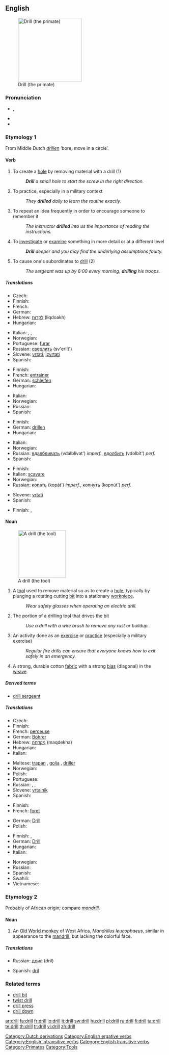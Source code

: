 ==English==
[[Image:Drill primate.png|right|thumb|200px|thumb|Drill (the primate)]]

===Pronunciation===
* {{IPA|/drɪl/}}, {{enPR|drĭl}}
* {{audio|en-us-drill.ogg|Audio (US)}}
* {{rhymes|ɪl}}

===Etymology 1===
From Middle Dutch ''[[drillen]]'' ‘bore, move in a circle’.

====Verb====
{{en-verb}}

# To create a [[hole]] by removing material with a drill (1)
#: '''''Drill''' a small hole to start the screw in the right direction.''
# To practice, especially in a military context
#: ''They '''drilled''' daily to learn the routine exactly.''
# To repeat an idea frequently in order to encourage someone to remember it
#: ''The instructor '''drilled''' into us the importance of reading the instructions.''
# To [[investigate]] or [[examine]] something in more detail or at a different level
#: '''''Drill''' deeper and you may find the underlying assumptions faulty.''
# {{ergative}} To cause one's subordinates to [[drill]] (2)
#: ''The sergeant was up by 6:00 every morning, '''drilling''' his troops.''

=====Translations=====
{{trans-top|to make a hole}}
* Czech: {{t-|cs|vrtat}}
* Finnish: {{t-|fi|porata}}
* French: {{t+|fr|forer}}
* German: {{t+|de|bohren}}
* Hebrew: [[לקדוח]] (liqdoakh)
* Hungarian: {{t+|hu|fúr}}
{{trans-mid}}
* Italian: {{t-|it|perforare}}, {{t-|it|trapanare}}, {{t-|it|trivellare}}
* Norwegian: {{t+|no|bore}}
* Portuguese: [[furar]]
* Russian: [[сверлить]] (sv'erlít')
* Slovene: [[vrtati]], [[izvrtati]]
* Spanish: {{t+|es|perforar}}
{{trans-bottom}}

{{trans-top|to train}}
* Finnish: {{t-|fi|harjoitella}}
* French: [[:fr:entrainer|entrainer]]
* German: [[:de:schleifen|schleifen]]
* Hungarian: {{t|hu|gyakorlatozik}}
{{trans-mid}}
* Italian: {{t+|it|esercitarsi}}
* Norwegian: {{t-|no|drille}}
* Russian: {{t+|ru|муштровать|tr=muštrovát'|sc=Cyrl}}
* Spanish: {{t+|es|entrenar}}
{{trans-bottom}}

{{trans-top|to make to remember}}
* Finnish: {{t+|fi|teroittaa}}
* German: [[:de:drillen|drillen]]
* Hungarian: {{t|hu|besulykol}}
{{trans-mid}}
* Italian: {{t-|it|inculcare}}
* Norwegian: {{t|no|terpe}}
* Russian: [[вдалбливать]] (vdálblivat') ''imperf.'', [[вдолбить]] (vdolbít') ''perf.''
* Spanish: {{t+|es|repetir}}
{{trans-bottom}}

{{trans-top|to investigate closer}}
* Finnish: {{t|fi|porautua}}
* Italian: {{figuratively}} [[scavare]]
* Norwegian: {{t|no|dypdykke}}
* Russian: [[копать]] (kopát') ''imperf.'', [[копнуть]] (kopnút') ''perf.'' <!--lit. 'to dig'-->
{{trans-mid}}
* Slovene: [[vrtati]]
* Spanish: {{t+|es|averiguar}}
{{trans-bottom}}

{{trans-top|to cause one's subordinates to drill}}
* Finnish: {{t+|fi|harjoittaa}}, {{t-|fi|harjoituttaa}}
{{trans-mid}}
{{trans-bottom}}

====Noun====
{{en-noun}}
[[Image:Battdrill.jpg|150px|thumb|A drill (the tool)]]

# A [[tool]] used to remove material so as to create a [[hole]], typically by plunging a rotating cutting [[bit]] into a stationary [[workpiece]].
#: ''Wear safety glasses when operating an electric drill.''
# The portion of a drilling tool that drives the bit
#: ''Use a drill with a wire brush to remove any rust or buildup.''
# An activity done as an [[exercise]] or [[practice]] (especially a military exercise)
#: ''Regular fire drills can ensure that everyone knows how to exit safely in an emergency.''
# A strong, durable cotton [[fabric]] with a strong [[bias]] (diagonal) in the [[weave]].

=====Derived terms=====
* [[drill sergeant]]

=====Translations=====
{{trans-top|tool}}
* Czech: {{t-|cs|vrtačka|f}}
* Finnish: {{t-|fi|pora}}
* French: [[:fr:perceuse|perceuse]] {{f}}
* German: [[:de:Bohrer|Bohrer]] {{m}}
* Hebrew: [[מקדחה]] (maqdekha) {{f}}
* Hungarian: {{t+|hu|fúrógép}}
* Italian: {{t+|it|trapano|m}}
{{trans-mid}}
* Maltese: [[trapan]] {{m}}, [[golja]] {{f}}, [[driller]] {{m}}
* Norwegian: {{t+|no|bor|n}}
* Polish: {{t|pl|wiertarka|f}}
* Portuguese: {{t+|pt|furadeira|f}}
* Russian: {{t+|ru|бурав|m|tr=buráv|sc=Cyrl}}, {{t+|ru|дрель|f|tr=dr'el'|sc=Cyrl}}, {{t+|ru|коловорот|m|tr=kolovorót|sc=Cyrl}}
* Slovene: [[vrtalnik]] {{m}}
* Spanish: {{t-|es|taladro|m}}
{{trans-bottom}}

{{trans-top|driving part of a drill}}
* Finnish: {{t-|fi|poranterä}}
* French: [[:fr:foret|foret]] {{m}}
{{trans-mid}}
* German: [[:de:Drill|Drill]] {{m}}
* Polish: {{t|pl|wiertło|n}}
{{trans-bottom}}

{{trans-top|exercise}}
* Finnish: {{t-|fi|harjoitus}},  {{t|fi|harjoite}}
* German: [[:de:Drill|Drill]] {{m}}
* Hungarian: {{t|hu|gyakorlatozás}}
* Italian: {{t-|it|esercitazione|f}}
{{trans-mid}}
* Norwegian: {{t-|no|drill|m}}
* Russian: {{t+|ru|муштра|f|tr=muštrá|sc=Cyrl}}
* Spanish: {{t-|es|repetición|f}}
* Swahili: {{t+|sw|kwata|xs=Swahili}}
* Vietnamese: {{t+|vi|thực hành|xs=Vietnamese}}
{{trans-bottom}}

{{trans-top|fabric}}
{{trans-mid}}
{{trans-bottom}}

===Etymology 2===
Probably of African origin; compare ''[[mandrill]]''.

====Noun====
{{en-noun}}

# An [[Old World monkey]] of West Africa, ''Mandrillus leucophaeus'', similar in appearance to the [[mandrill]], but lacking the colorful face.

=====Translations=====
{{trans-top|Old World monkey}}
* Russian: [[дрил]] (dril) {{m}}
{{trans-mid}}
* Spanish: [[dril]] {{m}}
{{trans-bottom}}

===Related terms===
* [[drill bit]]
* [[twist drill]]
* [[drill press]]
* [[drill down]]

[[Category:Dutch derivations]]
[[Category:English ergative verbs]]
[[Category:English intransitive verbs]]
[[Category:English transitive verbs]]
[[Category:Primates]]
[[Category:Tools]]

[[ar:drill]]
[[fa:drill]]
[[fr:drill]]
[[io:drill]]
[[it:drill]]
[[sw:drill]]
[[hu:drill]]
[[pl:drill]]
[[ru:drill]]
[[fi:drill]]
[[ta:drill]]
[[te:drill]]
[[th:drill]]
[[tr:drill]]
[[vi:drill]]
[[zh:drill]]